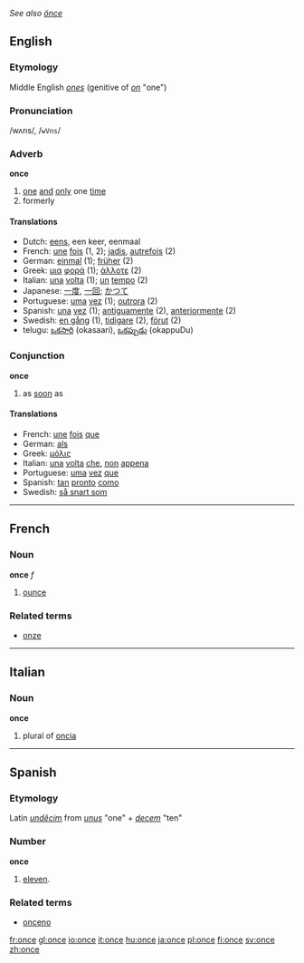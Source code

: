 ''See also [[önce]]''
==English==

{{rank|God|three|put|166|once|new|years|always}}

===Etymology===
Middle English ''[[ones]]'' (genitive of ''[[on]]'' "one")
===Pronunciation===
/wʌns/, /<tt>wVns</tt>/
===Adverb===
'''once'''

#[[one]] [[and]] [[only]] one [[time]]
#formerly

====Translations====
*Dutch: [[eens]], een keer, eenmaal
*French: [[une]] [[fois]] (1, 2); [[jadis]], [[autrefois]] (2)
*German: [[einmal]] (1); [[früher]] (2)
*Greek: [[μια]] [[φορά]] (1); [[άλλοτε]] (2)
*Italian: [[una]] [[volta]] (1); [[un]] [[tempo]] (2)
*Japanese: [[一度]], [[一回]]; [[かつて]]
*Portuguese: [[uma]] [[vez]] (1); [[outrora]] (2)
*Spanish: [[una]] [[vez]] (1); [[antiguamente]] (2), [[anteriormente]] (2)
*Swedish: [[en gång]] (1), [[tidigare]] (2), [[förut]] (2)
*telugu: [[ఒకసారి]] (okasaari), [[ఒకప్పుడు]] (okappuDu)

===Conjunction===
'''once'''

#as [[soon]] as

====Translations====

*French: [[une]] [[fois]] [[que]]
*German: [[als]]
*Greek: [[μόλις]]
*Italian: [[una]] [[volta]] [[che]], [[non]] [[appena]]
*Portuguese: [[uma]] [[vez]] [[que]]
*Spanish: [[tan]] [[pronto]] [[como]]
*Swedish: [[så snart som]]

----

==French==
===Noun===
'''once''' ''f''

# [[ounce]]

===Related terms===
*[[onze]]

----

==Italian==
===Noun===
'''once'''

# plural of [[oncia]]

----

==Spanish==
===Etymology===
Latin ''[[undecim|undĕcim]]'' from ''[[unus]]'' "one" + ''[[decem]]'' "ten"

===Number===
'''once'''
# [[eleven]].

===Related terms===
*[[onceno]]

[[fr:once]]
[[gl:once]]
[[io:once]]
[[it:once]]
[[hu:once]]
[[ja:once]]
[[pl:once]]
[[fi:once]]
[[sv:once]]
[[zh:once]]